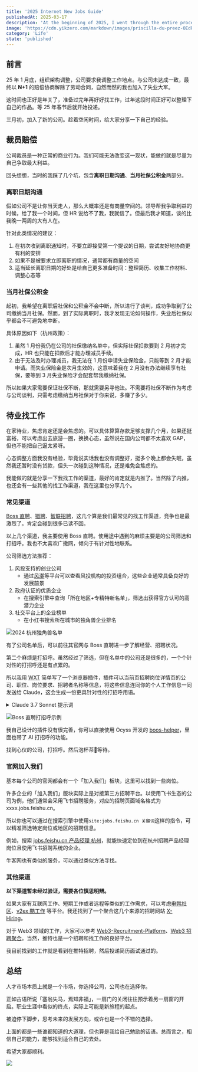```yaml
---
title: '2025 Internet New Jobs Guide'
publishedAt: 2025-03-17
description: 'At the beginning of 2025, I went through the entire process of being unemployed and looking for a job. I want to share my experience and hope to be of some help to everyone'
image: 'https://cdn.yikzero.com/markdown/images/priscilla-du-preez-OEdkPaxYMXU-unsplash.jpg'
category: 'Life'
state: 'published'
---
```


## 前言

25 年 1 月底，组织架构调整，公司要求我调整工作地点。与公司未达成一致，最终以 **N+1** 的赔偿协商解除了劳动合同，自然而然的我也加入了失业大军。

这时间也正好是年关了，准备过完年再好好找工作，过年这段时间正好可以整理下自己的作品。等 25 年春节后就开始投递。

三月初，加入了新的公司。趁着空闲时间，给大家分享一下自己的经验。

## 裁员赔偿

公司裁员是一种正常的商业行为。我们可能无法改变这一现状，能做的就是尽量为自己争取最大利益。

回头想想，当时的我踩了几个坑，包含**离职日期沟通**、**当月社保公积金**两部分。

### 离职日期沟通

假如公司不是让你当天走人，那么大概率还是有商量空间的。领导帮我争取利益的时候，给了我一个时间，但 HR 说给不了我，我就信了。但最后我才知道，谈的比我晚一两周的大有人在。

针对此类情况的建议：

1. 在初次收到离职通知时，不要立即接受第一个提议的日期，尝试友好地协商更有利的安排
2. 如果不是被要求立即离职的情况，通常都有商量的空间
3. 适当延长离职日期的好处是给自己更多准备时间：整理简历、收集工作材料、调整心态等

### 当月社保公积金

起初，我希望在离职后社保和公积金不会中断，所以进行了谈判，成功争取到了公司缴纳当月社保。然而，到了实际离职时，我才发现无论如何操作，失业后社保似乎都会不可避免地中断。

具体原因如下（杭州政策）：

1. 虽然 1 月份我仍在公司的社保缴纳名单中，但实际社保扣款要到 2 月初才完成，HR 也只能在扣款后才能办理减员手续。
2. 由于无法及时办理减员，我无法在 1 月份申请失业保险金，只能等到 2 月才能申请。而失业保险金是次月生效的，这意味着我在 2 月没有办法继续享有社保，要等到 3 月失业保险才会配套帮我缴纳社保。

所以如果大家需要保证社保不断，那就需要另寻他法。不需要将社保不断作为考虑与公司谈判，只需考虑缴纳当月社保对于你来说，多赚了多少。

## 待业找工作

在家待业，焦虑肯定还是会焦虑的。可以具体算算存款足够支撑几个月，如果还挺富裕，可以考虑出去旅游一圈，换换心态，虽然说在国内公司都不太喜欢 GAP，但也不能把自己逼太紧呀。

心态调整方面我没有经验，毕竟说实话我也没有调整好，挺多个晚上都会失眠，虽然我还暂时没有贷款，但头一次碰到这种情况，还是难免会焦虑的。

我能做的就是分享一下我找工作的渠道，最好的肯定就是内推了。当然除了内推，也还会有一些其他的找工作渠道，我在这里也分享几个。

### 常见渠道

[Boss 直聘](https://www.zhipin.com/)、[猎聘](https://www.liepin.com/)、[智联招聘](https://www.zhaopin.com/)，这几个算是我们最常见的找工作渠道，竞争也是最激烈了。肯定会碰到很多已读不回。

以上几个渠道，我主要使用 Boss 直聘。使用途中遇到的麻烦主要是的公司筛选和打招呼。我也不太喜欢广撒网，倾向于有针对性地联系。

公司筛选方法推荐：

1. 风投支持的创业公司
   - 通过[风潮](https://current.vc/)等平台可以查看风投机构的投资组合，这些企业通常具备良好的发展前景
2. 政府认证的优质企业
   - 在搜索引擎中查询「所在地区+专精特新名单」，筛选出获得官方认可的高潜力企业
3. 社交平台上的企业榜单
   - 在小红书搜索所在城市的独角兽企业排名

![2024 杭州独角兽名单](https://cdn.yikzero.com/markdown/images/%E7%8B%AC%E8%A7%92%E5%85%BD.png)

有了公司名单后，可以前往其官网与 Boss 直聘进一步了解经营、招聘状况。

第二个麻烦是打招呼。虽然经过了筛选，但在名单中的公司还是很多的，一个个针对性的打招呼还是有点累的。

所以我用 [WXT](https://wxt.dev/) 简单写了一个浏览器插件，插件可以当前页招聘岗位详情页的公司、职位、岗位要求、招聘者名称等信息，将这些信息连同你的个人工作信息一同发送给 Claude，这会生成一份更具针对性的打招呼用语。

<details>

<summary>Claude 3.7 Sonnet 提示词</summary>

```plain
以下是您需要处理的求职信息：

<job_requirements>
{{JOB_REQUIREMENTS}}
</job_requirements>

<target_company>
{{TARGET_COMPANY}}
</target_company>

<job_position>
{{JOB_Position}}
</job_position>

<applicant_info>
# 个人简历

## 基本信息
- **姓名**：yikZero
- **职位**：产品设计师
- **所在地**：杭州
- **工作经验**：3年
- **联系方式**：
  - 邮箱：x@example.com
  - 个人网站：ro.yikzero.com

## 专业背景
- 家里蹲大学电气专业
- GPA 4.5，学院综合排名优秀

## 职业经历
### 家里蹲产品设计师（2022-2025/01）

#### 参与项目名称
项目描述

## 设计与技术技能
- **设计工具**：Figma、Sketch、AI、AE、Blender、Spline
- **前端能力**：React、Tailwind CSS、shadcn/ui、Motion
- **设计技能**：UI设计、交互设计、设计系统构建、可视化设计

## 个人项目
- **Rosure**：设计资源导航网站，展示设计品味与前端实现能力
- **Brog**：极简主义界面设计博客系统

## 证书
- 英语证书
</applicant_info>

请按照以下步骤创建一个个性化的问候语：

1. 仔细分析目标职位的要求。
2. 确定求职者的关键技能和经验中与职位要求最匹配的部分。
3. 起草一个简洁的问候语，突出求职者的优势和与职位的匹配程度。
4. 确保问候语的长度在 150-250 字之间。
5. 调整语气和重点，以适应不同的行业和公司（科技公司强调创新，传统企业强调稳定）。
6. 确保内容真实可信，不要夸大或虚构经历。
7. 使用清晰的文本结构，包括简短的自我介绍、核心能力概述和期望表达。
8. 需要附上我的个人网站作品集：我的作品集网站（ro.yikzero.com）展示了我的项目经历、设计流程与成果。期待有机会详细分享我如何为XX产品带来价值。

在生成最终的问候语之前，请在<analysis>标签内的思考过程中完成以下步骤：

1. 分析职位要求，列出关键点。
2. 将求职者的技能与职位要求进行匹配，指出最相关的部分。
3. 为问候语构思2-3个潜在的开场句。
4. 规划问候语的整体结构。

然后，在<greeting_message>标签中提供最终的问候语。

请用简体中文编写问候语，确保语言专业、诚恳，避免夸张或华丽的表达。问候语应该适合在 BOSS直聘、智联招聘等平台上使用。

您的最终输出应仅包含<greeting_message>标签中的问候语，不要重复或重述思考过程中的任何内容。
```

</details>

![Boss 直聘打招呼示例](https://cdn.yikzero.com/markdown/images/Boss-Message.png)

我自己设计的插件没有很完善，你可以直接使用 Ocyss 开发的 [boos-helper](https://github.com/Ocyss/boos-helper)，里面也带了 AI 打招呼的功能。

找到心仪的公司，打招呼。然后泡杯茶🍵等待。

### 官网加入我们

基本每个公司的官网都会有一个「加入我们」板块，这里可以找到一些岗位。

许多企业的「加入我们」版块实际上是对接第三方招聘平台。以使用飞书生态的公司为例，他们通常会采用飞书招聘服务，对应的招聘页面域名格式为 xxxx.jobs.feishu.cn。

所以你也可以通过在搜索引擎中使用`site:jobs.feishu.cn 关键词`这样的指令，可以精准筛选特定岗位或地区的招聘信息。

例如，搜索 [jobs.feishu.cn 产品经理 杭州](https://www.google.com/search?q=site%3Ajobs.feishu.cn+%E4%BA%A7%E5%93%81%E7%BB%8F%E7%90%86+%E6%9D%AD%E5%B7%9E)，就能快速定位到在杭州招聘产品经理岗位且使用飞书招聘系统的企业。

牛客网也有类似的服务，可以通过类似方法寻找。

### 其他渠道

**以下渠道暂未经过验证，需要各位慎思明辨。**

如果大家有互联网工作、短期工作或者远程等类似的工作需求，可以考虑[电鸭社区](https://eleduck.com/)、[v2ex 酷工作](https://www.v2ex.com/go/jobs) 等平台。我还找到了一个聚合这几个来源的招聘网站 [X-Hiring](https://woky.cc/)。

对于 Web3 领域的工作，大家可以参考 [Web3-Recruitment-Platform](https://github.com/WorkWorkWeb3/Web3-Recruitment-Platform)、[Web3 招聘聚合](https://periwinkle-lunaria-151.notion.site/WEB3-1a75afa9e44e80dca909fc9f40258f6f)。当然，推特也是一个招聘和找工作的良好平台。

我目前找到的工作就是看到在推特招聘，然后投递简历面试通过的。

## 总结

人才市场本质上就是一个市场，你选择公司，公司也在选择你。

正如古语所说「塞翁失马，焉知非福」，一扇门的关闭往往预示着另一扇窗的开启。职业生涯中看似的终点，实际上可能是新旅程的起点。

被迫停下脚步，思考未来的发展方向，或许也是一个不错的选择。

上面的都是一些谁都知道的大道理，但也算是我给自己勉励的话语。总而言之，相信自己的能力，能够找到适合自己的去处。

希望大家都顺利。

![](https://cdn.yikzero.com/markdown/images/wil-stewart-UErWoQEoMrc-unsplash.jpg)